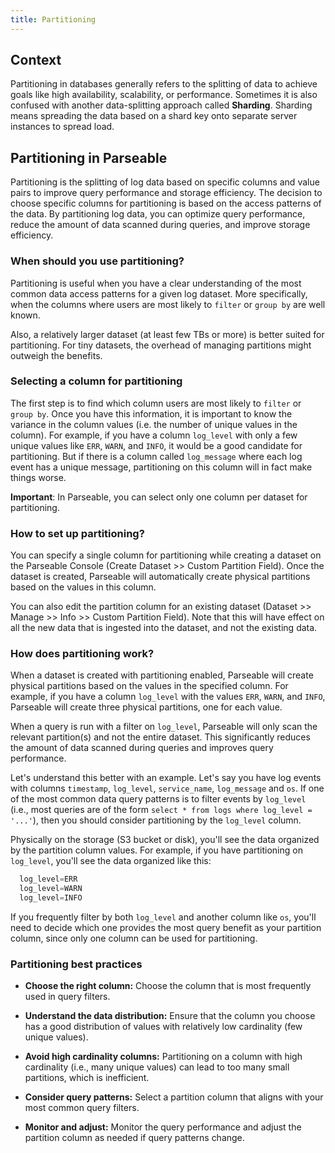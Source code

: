 ```yaml
---
title: Partitioning
---
```


## Context

Partitioning in databases generally refers to the splitting of data to achieve goals like high availability, scalability, or performance. Sometimes it is also confused with another data-splitting approach called **Sharding**. Sharding means spreading the data based on a shard key onto separate server instances to spread load.

## Partitioning in Parseable

Partitioning is the splitting of log data based on specific columns and value pairs to improve query performance and storage efficiency. The decision to choose specific columns for partitioning is based on the access patterns of the data. By partitioning log data, you can optimize query performance, reduce the amount of data scanned during queries, and improve storage efficiency.

### When should you use partitioning?

Partitioning is useful when you have a clear understanding of the most common data access patterns for a given log dataset. More specifically, when the columns where users are most likely to `filter` or `group by` are well known.

Also, a relatively larger dataset (at least few TBs or more) is better suited for partitioning. For tiny datasets, the overhead of managing partitions might outweigh the benefits.

### Selecting a column for partitioning

The first step is to find which column users are most likely to `filter` or `group by`. Once you have this information, it is important to know the variance in the column values (i.e. the number of unique values in the column). For example, if you have a column `log_level` with only a few unique values like `ERR`, `WARN`, and `INFO`, it would be a good candidate for partitioning. But if there is a column called `log_message` where each log event has a unique message, partitioning on this column will in fact make things worse.

**Important**: In Parseable, you can select only one column per dataset for partitioning.

### How to set up partitioning?

You can specify a single column for partitioning while creating a dataset on the Parseable Console (Create Dataset >> Custom Partition Field). Once the dataset is created, Parseable will automatically create physical partitions based on the values in this column.

You can also edit the partition column for an existing dataset (Dataset >> Manage >> Info >> Custom Partition Field). Note that this will have effect on all the new data that is ingested into the dataset, and not the existing data.

### How does partitioning work?

When a dataset is created with partitioning enabled, Parseable will create physical partitions based on the values in the specified column. For example, if you have a column `log_level` with the values `ERR`, `WARN`, and `INFO`, Parseable will create three physical partitions, one for each value.

When a query is run with a filter on `log_level`, Parseable will only scan the relevant partition(s) and not the entire dataset. This significantly reduces the amount of data scanned during queries and improves query performance.

Let's understand this better with an example. Let's say you have log events with columns `timestamp`, `log_level`, `service_name`, `log_message` and `os`. If one of the most common data query patterns is to filter events by `log_level` (i.e., most queries are of the form `select * from logs where log_level = '...'`), then you should consider partitioning by the `log_level` column.

Physically on the storage (S3 bucket or disk), you'll see the data organized by the partition column values. For example, if you have partitioning on `log_level`, you'll see the data organized like this:

```sql
  log_level=ERR
  log_level=WARN
  log_level=INFO
```

If you frequently filter by both `log_level` and another column like `os`, you'll need to decide which one provides the most query benefit as your partition column, since only one column can be used for partitioning.

### Partitioning best practices

- **Choose the right column:** Choose the column that is most frequently used in query filters.

- **Understand the data distribution:** Ensure that the column you choose has a good distribution of values with relatively low cardinality (few unique values).

- **Avoid high cardinality columns:** Partitioning on a column with high cardinality (i.e., many unique values) can lead to too many small partitions, which is inefficient.

- **Consider query patterns:** Select a partition column that aligns with your most common query filters.

- **Monitor and adjust:** Monitor the query performance and adjust the partition column as needed if query patterns change.
